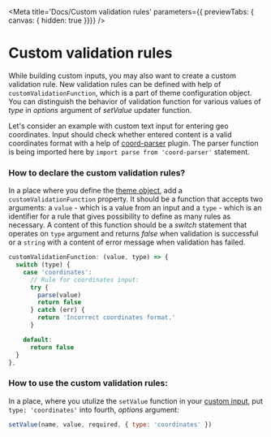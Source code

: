 
<Meta
  title='Docs/Custom validation rules'
  parameters={{ previewTabs: { canvas: { hidden: true }}}}
/>

# Custom validation rules

While building custom inputs, you may also want to create a custom validation
rule. New validation rules can be defined with help of
`customValidationFunction`, which is a part of theme configuration object. You
can distinguish the behavior of validation function for various values of *type*
in *options* argument of *setValue* updater function.

Let's consider an example with custom text input for entering geo coordinates.
Input should check whether entered content is a valid coordinates format with a
help of [coord-parser](https://www.npmjs.com/package/coord-parser) plugin. The
parser function is being imported here by `import parse from 'coord-parser'`
statement.

### How to declare the custom validation rules?

In a place where you define the [theme object](http://localhost:6006/?path=/docs/docs-theming--page),
add a `customValidationFunction` property. It should be a function that accepts
two arguments: a `value` - which is a value from an input and a `type` - which
is an identifier for a rule that gives possibility to define as many rules as
necessary. A content of this function should be a *switch* statement that
operates on `type` argument and returns *false* when validation is successful or
a `string` with a content of error message when validation has failed.

```js
customValidationFunction: (value, type) => {
  switch (type) {
    case 'coordinates':
      // Rule for coordinates input:
      try {
        parse(value)
        return false
      } catch (err) {
        return 'Incorrect coordinates format.'
      }

    default:
      return false
  }
},
```

### How to use the custom validation rules:

In a place, where you utulize the `setValue` function in your
[custom input](/?path=/docs/docs-custom-inputs--page), put `type: 'coordinates'`
into fourth, *options* argument:

```js
setValue(name, value, required, { type: 'coordinates' })
```